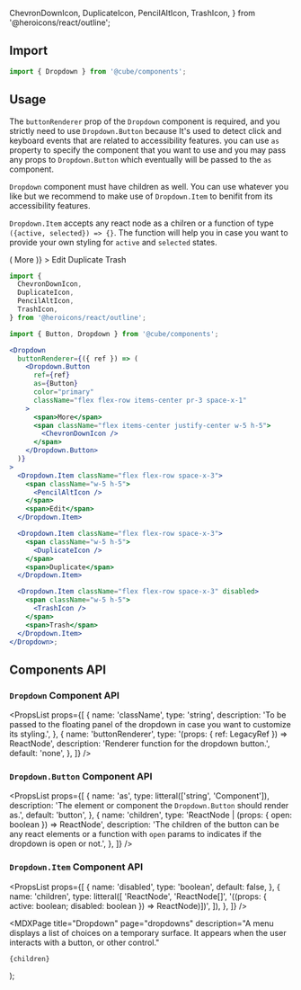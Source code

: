   ChevronDownIcon,
  DuplicateIcon,
  PencilAltIcon,
  TrashIcon,
} from '@heroicons/react/outline';



<Head>
  <title>Dropdown - Cube</title>
  <meta
    name="description"
    content="A menu displays a list of choices on a temporary surface. It appears when the user interacts with a button, or other control."
  />
</Head>

## Import

```jsx
import { Dropdown } from '@cube/components';
```

## Usage

The `buttonRenderer` prop of the `Dropdown` component is required, and you strictly need to use `Dropdown.Button` because It's used to detect click and keyboard events that are related to accessibility features. you can use `as` property to specify the
component that you want to use and you may pass any props to `Dropdown.Button` which eventually will be passed to the `as` component.

`Dropdown` component must have children as well. You can use whatever you like but we recommend to make use of `Dropdown.Item` to benifit from its accessibility features.

`Dropdown.Item` accepts any react node as a chilren or a function of type `({active, selected}) => {}`. The function will help you in case you want to provide your own styling for `active` and `selected` states.

<Example>
  <Dropdown
    buttonRenderer={({ ref }) => (
      <Dropdown.Button
        ref={ref}
        as={Button}
        color="primary"
        className="flex flex-row items-center pr-3 space-x-1"
      >
        <span>More</span>
        <span className="flex items-center justify-center w-5 h-5">
          <ChevronDownIcon />
        </span>
      </Dropdown.Button>
    )}
  >
    <Dropdown.Item className="flex flex-row space-x-3">
      <span className="w-5 h-5">
        <PencilAltIcon />
      </span>
      <span>Edit</span>
    </Dropdown.Item>
    <Dropdown.Item className="flex flex-row space-x-3">
      <span className="w-5 h-5">
        <DuplicateIcon />
      </span>
      <span>Duplicate</span>
    </Dropdown.Item>
    <Dropdown.Item className="flex flex-row space-x-3" disabled>
      <span className="w-5 h-5">
        <TrashIcon />
      </span>
      <span>Trash</span>
    </Dropdown.Item>
  </Dropdown>
</Example>

```jsx
import {
  ChevronDownIcon,
  DuplicateIcon,
  PencilAltIcon,
  TrashIcon,
} from '@heroicons/react/outline';

import { Button, Dropdown } from '@cube/components';

<Dropdown
  buttonRenderer={({ ref }) => (
    <Dropdown.Button
      ref={ref}
      as={Button}
      color="primary"
      className="flex flex-row items-center pr-3 space-x-1"
    >
      <span>More</span>
      <span className="flex items-center justify-center w-5 h-5">
        <ChevronDownIcon />
      </span>
    </Dropdown.Button>
  )}
>
  <Dropdown.Item className="flex flex-row space-x-3">
    <span className="w-5 h-5">
      <PencilAltIcon />
    </span>
    <span>Edit</span>
  </Dropdown.Item>

  <Dropdown.Item className="flex flex-row space-x-3">
    <span className="w-5 h-5">
      <DuplicateIcon />
    </span>
    <span>Duplicate</span>
  </Dropdown.Item>

  <Dropdown.Item className="flex flex-row space-x-3" disabled>
    <span className="w-5 h-5">
      <TrashIcon />
    </span>
    <span>Trash</span>
  </Dropdown.Item>
</Dropdown>;
```

## Components API

### `Dropdown` Component API

<PropsList
  props={[
    {
      name: 'className',
      type: 'string',
      description:
        'To be passed to the floating panel of the dropdown in case you want to customize its styling.',
    },
    {
      name: 'buttonRenderer',
      type: '(props: { ref: LegacyRef<HTMLElement> }) => ReactNode',
      description: 'Renderer function for the dropdown button.',
      default: 'none',
    },
  ]}
/>

### `Dropdown.Button` Component API

<PropsList
  props={[
    {
      name: 'as',
      type: litteral(['string', 'Component']),
      description:
        'The element or component the `Dropdown.Button` should render as.',
      default: 'button',
    },
    {
      name: 'children',
      type: 'ReactNode | (props: { open: boolean }) => ReactNode',
      description:
        'The children of the button can be any react elements or a function with `open` params to indicates if the dropdown is open or not.',
    },
  ]}
/>

### `Dropdown.Item` Component API

<PropsList
  props={[
    {
      name: 'disabled',
      type: 'boolean',
      default: false,
    },
    {
      name: 'children',
      type: litteral([
        'ReactNode',
        'ReactNode[]',
        '((props: { active: boolean; disabled: boolean }) => ReactNode)])',
      ]),
    },
  ]}
/>

  <MDXPage
    title="Dropdown"
    page="dropdowns"
    description="A menu displays a list of choices on a temporary surface. It appears when the user interacts with a button, or other control."
  >
    {children}
  </MDXPage>
);

